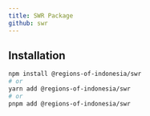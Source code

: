 ```yaml
---
title: SWR Package
github: swr
---
```



<NPMPackageBadges name="swr" alpha />

## Installation

```bash
npm install @regions-of-indonesia/swr
# or
yarn add @regions-of-indonesia/swr
# or
pnpm add @regions-of-indonesia/swr
```
